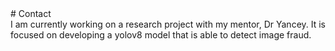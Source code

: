 <div style={{textAlign: `center`}}>
  # Contact
</div>

<div className="textbox">
   I am currently working on a research project with my mentor, Dr Yancey. It is focused on developing a yolov8 model that is able to detect image fraud.
 

</div>